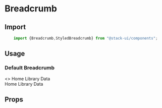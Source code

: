 


<Meta title="Components/Breadcrumb" component="Breadcrumb" />

# Breadcrumb

<Story name="Import" />

## Import

```jsx
    import {Breadcrumb,StyledBreadcrumb} from "@stack-ui/components";
```

## Usage

<Story name="Usages"/>

### Default Breadcrumb
<Preview withToolbar>
<Story name="-Default">
    <>
   <Breadcrumb >
        <StyledBreadcrumb.Item href="#">Home</StyledBreadcrumb.Item>
        <StyledBreadcrumb.Item href="#">Library</StyledBreadcrumb.Item>
        <StyledBreadcrumb.Item active>Data</StyledBreadcrumb.Item>
   </Breadcrumb>
   <br />
    <Breadcrumb color="#382c2c" size="md" bgColor="#e4737a" color="#fff">
        <StyledBreadcrumb.Item href="#">Home</StyledBreadcrumb.Item>
        <StyledBreadcrumb.Item href="#">Library</StyledBreadcrumb.Item>
        <StyledBreadcrumb.Item active>Data</StyledBreadcrumb.Item>
   </Breadcrumb>
</>
</Story>
</Preview>



<Story name="Props" />

## Props

<Props of={BreadcrumbTypes} />